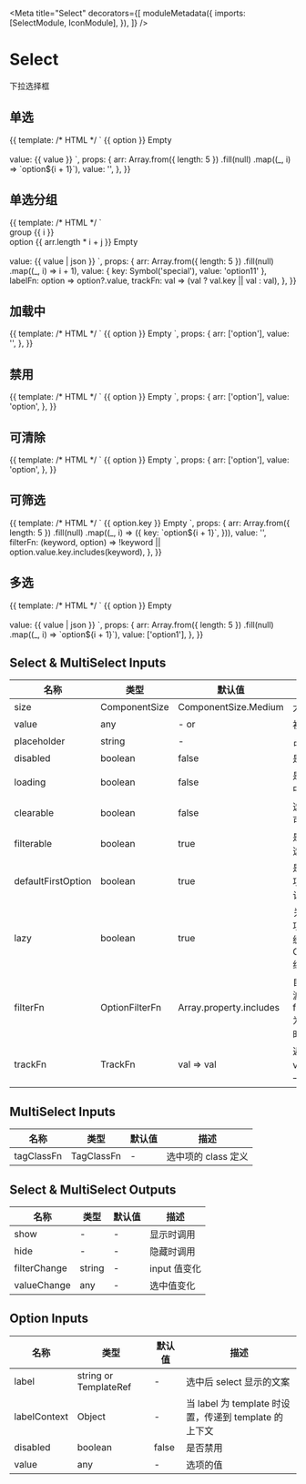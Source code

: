 

<Meta
  title="Select"
  decorators={[
    moduleMetadata({
      imports: [SelectModule, IconModule],
    }),
  ]}
/>

# Select

下拉选择框

## 单选

<Canvas>
  <Story name="single" height="240px">
    {{
      template: /* HTML */ `
        <aui-select [(ngModel)]="value" placeholder="select a value">
          <ng-container *auiOptionContent>
            <aui-option *ngFor="let option of arr" [value]="option">
              {{ option }}
            </aui-option>
          </ng-container>
          <aui-option-placeholder>Empty</aui-option-placeholder>
        </aui-select>
        <br />
        <br />
        value: {{ value }}
      `,
      props: {
        arr: Array.from({ length: 5 })
          .fill(null)
          .map((_, i) => `option${i + 1}`),
        value: '',
      },
    }}
  </Story>
</Canvas>

## 单选分组

<Canvas>
  <Story name="group" height="360px">
    {{
      template: /* HTML */ `
        <aui-select [(ngModel)]="value" [labelFn]="labelFn" [trackFn]="trackFn">
          <aui-option-group *ngFor="let i of arr">
            <div auiOptionGroupTitle>group {{ i }}</div>
            <aui-option
              *ngFor="let j of arr"
              [label]="'option' + (arr.length * i + j)"
              [value]="{ key: 'option' + (arr.length * i + j) }"
            >
              <aui-icon icon="sun"></aui-icon>
              option {{ arr.length * i + j }}
            </aui-option>
          </aui-option-group>
          <aui-option-placeholder>Empty</aui-option-placeholder>
        </aui-select>
        <br />
        <br />
        value: {{ value | json }}
      `,
      props: {
        arr: Array.from({ length: 5 })
          .fill(null)
          .map((_, i) => i + 1),
        value: { key: Symbol('special'), value: 'option11' },
        labelFn: option => option?.value,
        trackFn: val => (val ? val.key || val : val),
      },
    }}
  </Story>
</Canvas>

## 加载中

<Canvas>
  <Story name="loading" height="100px">
    {{
      template: /* HTML */ `
        <aui-select [(ngModel)]="value" [loading]="true">
          <aui-option *ngFor="let option of arr" [value]="option">
            {{ option }}
          </aui-option>
          <aui-option-placeholder>Empty</aui-option-placeholder>
        </aui-select>
      `,
      props: {
        arr: ['option'],
        value: '',
      },
    }}
  </Story>
</Canvas>

## 禁用

<Canvas>
  <Story name="disabled" height="100px">
    {{
      template: /* HTML */ `
        <aui-select [(ngModel)]="value" [disabled]="true">
          <aui-option *ngFor="let option of arr" [value]="option">
            {{ option }}
          </aui-option>
          <aui-option-placeholder>Empty</aui-option-placeholder>
        </aui-select>
      `,
      props: {
        arr: ['option'],
        value: 'option',
      },
    }}
  </Story>
</Canvas>

## 可清除

<Canvas>
  <Story name="clearable" height="100px">
    {{
      template: /* HTML */ `
        <aui-select [(ngModel)]="value" [clearable]="true">
          <aui-option *ngFor="let option of arr" [value]="option">
            {{ option }}
          </aui-option>
          <aui-option-placeholder>Empty</aui-option-placeholder>
        </aui-select>
      `,
      props: {
        arr: ['option'],
        value: 'option',
      },
    }}
  </Story>
</Canvas>

## 可筛选

<Canvas>
  <Story name="filterable" height="300px">
    {{
      template: /* HTML */ `
        <aui-select
          [(ngModel)]="value"
          [filterable]="true"
          [filterFn]="filterFn"
        >
          <aui-option
            *ngFor="let option of arr"
            [value]="option"
            [label]="option.key"
          >
            {{ option.key }}
          </aui-option>
          <aui-option-placeholder>Empty</aui-option-placeholder>
        </aui-select>
      `,
      props: {
        arr: Array.from({ length: 5 })
          .fill(null)
          .map((_, i) => ({
            key: `option${i + 1}`,
          })),
        value: '',
        filterFn: (keyword, option) =>
          !keyword || option.value.key.includes(keyword),
      },
    }}
  </Story>
</Canvas>

## 多选

<Canvas>
  <Story name="multi" height="240px">
    {{
      template: /* HTML */ `
        <aui-multi-select [(ngModel)]="value" [maxRowCount]="3">
          <aui-option *ngFor="let option of arr" [value]="option">
            {{ option }}
          </aui-option>
          <aui-option-placeholder>Empty</aui-option-placeholder>
        </aui-multi-select>
        <br />
        <br />
        value: {{ value | json }}
      `,
      props: {
        arr: Array.from({ length: 5 })
          .fill(null)
          .map((_, i) => `option${i + 1}`),
        value: ['option1'],
      },
    }}
  </Story>
</Canvas>

## Select & MultiSelect Inputs

| 名称               | 类型           | 默认值                  | 描述                                      |
| ------------------ | -------------- | ----------------------- | ----------------------------------------- |
| size               | ComponentSize  | ComponentSize.Medium    | 大小                                      |
| value              | any            | - or [](MultiSelect)    | 初始值                                    |
| placeholder        | string         | -                       | 占位文本                                  |
| disabled           | boolean        | false                   | 是否禁用                                  |
| loading            | boolean        | false                   | 是否加载中                                |
| clearable          | boolean        | false                   | 选项是否可清除                            |
| filterable         | boolean        | true                    | 是否支持选项过滤                          |
| defaultFirstOption | boolean        | true                    | 是否第一项作为默认选项                    |
| lazy               | boolean        | true                    | 关闭候选项时是否缓存 Option 组件          |
| filterFn           | OptionFilterFn | Array.property.includes | 自定义过滤方法，filterable 为 true 时设置 |
| trackFn            | TrackFn        | val => val              | 返回 value 唯一标识符                     |

## MultiSelect Inputs

| 名称       | 类型       | 默认值 | 描述                |
| ---------- | ---------- | ------ | ------------------- |
| tagClassFn | TagClassFn | -      | 选中项的 class 定义 |

## Select & MultiSelect Outputs

| 名称         | 类型   | 默认值 | 描述         |
| ------------ | ------ | ------ | ------------ |
| show         | -      | -      | 显示时调用   |
| hide         | -      | -      | 隐藏时调用   |
| filterChange | string | -      | input 值变化 |
| valueChange  | any    | -      | 选中值变化   |

## Option Inputs

| 名称         | 类型                  | 默认值 | 描述                                                  |
| ------------ | --------------------- | ------ | ----------------------------------------------------- |
| label        | string or TemplateRef | -      | 选中后 select 显示的文案                              |
| labelContext | Object                | -      | 当 label 为 template 时设置，传递到 template 的上下文 |
| disabled     | boolean               | false  | 是否禁用                                              |
| value        | any                   | -      | 选项的值                                              |
